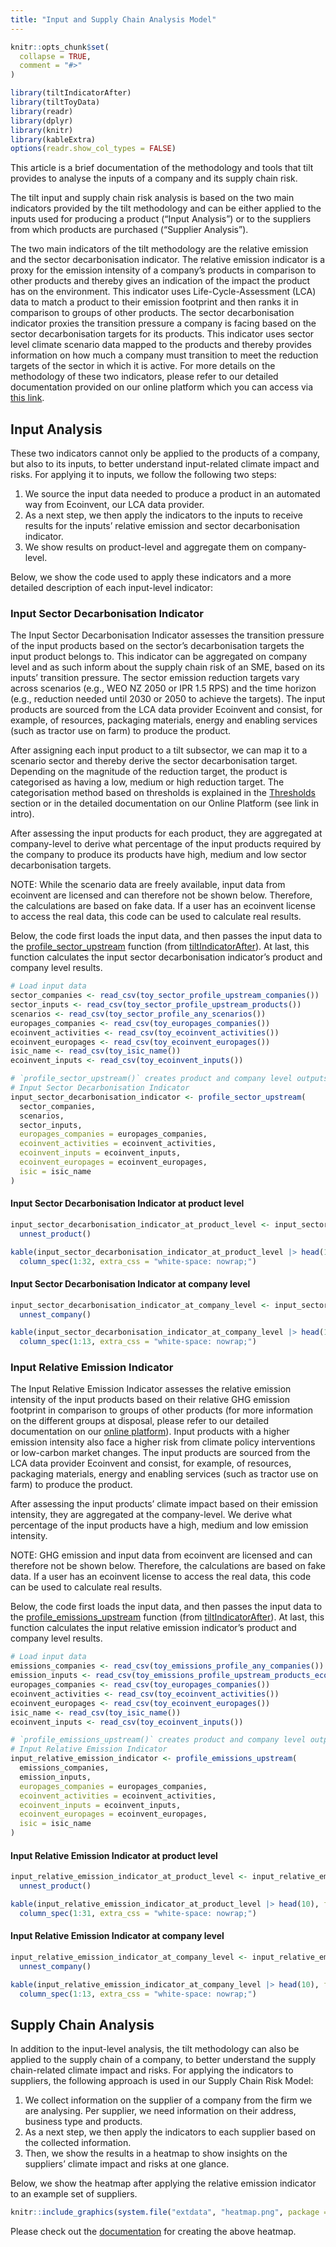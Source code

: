 ```yaml
---
title: "Input and Supply Chain Analysis Model"
---
```


```r
knitr::opts_chunk$set(
  collapse = TRUE,
  comment = "#>"
)
```

```r
library(tiltIndicatorAfter)
library(tiltToyData)
library(readr)
library(dplyr)
library(knitr)
library(kableExtra)
options(readr.show_col_types = FALSE)
```
This article is a brief documentation of the methodology and tools that tilt 
provides to analyse the inputs of a company and its supply chain risk. 

The tilt input and supply chain risk analysis is based on the two main 
indicators provided by the tilt methodology and can be either applied to the 
inputs used for producing a product (“Input Analysis”) or to the suppliers from 
which products are purchased (“Supplier Analysis”). 

The two main indicators of the tilt methodology are the relative emission and 
the sector decarbonisation indicator. The relative emission indicator is a proxy 
for the emission intensity of a company’s products in comparison to other 
products and thereby gives an indication of the impact the product has on the 
environment. This indicator uses Life-Cycle-Assessment (LCA) data to match a 
product to their emission footprint and then ranks it in comparison to groups 
of other products. The sector decarbonisation indicator proxies the transition 
pressure a company is facing based on the sector decarbonisation targets for 
its products. This indicator uses sector level climate scenario data mapped to 
the products and thereby provides information on how much a company must 
transition to meet the reduction targets of the sector in which it is active. 
For more details on the methodology of these two indicators, please refer to our 
detailed documentation provided on our online platform which you can access via
[this link](https://www.tiltsmes.org/tilt-under-the-cb-pastax-grant).

## Input Analysis

These two indicators cannot only be applied to the products of a company, but 
also to its inputs, to better understand input-related climate impact and risks. 
For applying it to inputs, we follow the following two steps:

1. We source the input data needed to produce a product in an automated way from 
  Ecoinvent, our LCA data provider. 
2. As a next step, we then apply the indicators to the inputs to receive results 
  for the inputs’ relative emission and sector decarbonisation indicator. 
3. We show results on product-level and aggregate them on company-level.

Below, we show the code used to apply these indicators and a more detailed 
description of each input-level indicator: 

### Input Sector Decarbonisation Indicator

The Input Sector Decarbonisation Indicator assesses the transition pressure of 
the input products based on the sector's decarbonisation targets the input 
product belongs to. This indicator can be aggregated on company level and as 
such inform about the supply chain risk of an SME, based on its inputs' 
transition pressure. The sector emission reduction targets vary across scenarios 
(e.g., WEO NZ 2050 or IPR 1.5 RPS) and the time horizon (e.g., reduction needed 
until 2030 or 2050 to achieve the targets). The input products are sourced from 
the LCA data provider Ecoinvent and consist, for example, of resources, 
packaging materials, energy and enabling services (such as tractor use on farm) 
to produce the product.

After assigning each input product to a tilt subsector, we can map it to a 
scenario sector and thereby derive the sector decarbonisation target. Depending 
on the magnitude of the reduction target, the product is categorised as having a 
low, medium or high reduction target. The categorisation method based on 
thresholds is explained in the [Thresholds](https://2degreesinvesting.github.io/tiltIndicator/articles/tiltIndicator.html#thresholds) 
section or in the detailed documentation on our Online Platform (see link in intro).

After assessing the input products for each product, they are aggregated at 
company-level to derive what percentage of the input products required by the 
company to produce its products have high, medium and low sector decarbonisation 
targets. 

NOTE: While the scenario data are freely available, input data from ecoinvent 
are licensed and can therefore not be shown below. Therefore, the calculations 
are based on fake data. If a user has an ecoinvent license to access the real 
data, this code can be used to calculate real results.

Below, the code first loads the input data, and then passes the input data to the
[profile_sector_upstream](https://2degreesinvesting.github.io/tiltIndicatorAfter/reference/profile_sector_upstream.html) 
function (from [tiltIndicatorAfter](https://github.com/2DegreesInvesting/tiltIndicatorAfter)).
At last, this function calculates the input sector decarbonisation indicator's 
product and company level results.


```r
# Load input data
sector_companies <- read_csv(toy_sector_profile_upstream_companies())
sector_inputs <- read_csv(toy_sector_profile_upstream_products())
scenarios <- read_csv(toy_sector_profile_any_scenarios())
europages_companies <- read_csv(toy_europages_companies())
ecoinvent_activities <- read_csv(toy_ecoinvent_activities())
ecoinvent_europages <- read_csv(toy_ecoinvent_europages())
isic_name <- read_csv(toy_isic_name())
ecoinvent_inputs <- read_csv(toy_ecoinvent_inputs())

# `profile_sector_upstream()` creates product and company level outputs for
# Input Sector Decarbonisation Indicator
input_sector_decarbonisation_indicator <- profile_sector_upstream(
  sector_companies,
  scenarios,
  sector_inputs,
  europages_companies = europages_companies,
  ecoinvent_activities = ecoinvent_activities,
  ecoinvent_inputs = ecoinvent_inputs,
  ecoinvent_europages = ecoinvent_europages,
  isic = isic_name
)
```

#### Input Sector Decarbonisation Indicator at product level

```r
input_sector_decarbonisation_indicator_at_product_level <- input_sector_decarbonisation_indicator |>
  unnest_product()

kable(input_sector_decarbonisation_indicator_at_product_level |> head(10), format = "html", escape = FALSE) %>%
  column_spec(1:32, extra_css = "white-space: nowrap;")
```

#### Input Sector Decarbonisation Indicator at company level

```r
input_sector_decarbonisation_indicator_at_company_level <- input_sector_decarbonisation_indicator |>
  unnest_company()

kable(input_sector_decarbonisation_indicator_at_company_level |> head(10), format = "html", escape = FALSE) %>%
  column_spec(1:13, extra_css = "white-space: nowrap;")
```



### Input Relative Emission Indicator 

The Input Relative Emission Indicator assesses the relative emission intensity 
of the input products based on their relative GHG emission footprint in 
comparison to groups of other products (for more information on the different 
groups at disposal, please refer to our detailed documentation on our [online platform](https://www.tiltsmes.org/tilt-under-the-cb-pastax-grant)). 
Input products with a higher emission intensity also face a higher risk from 
climate policy interventions or low-carbon market changes. The input products 
are sourced from the LCA data provider Ecoinvent and consist, for example, of 
resources, packaging materials, energy and enabling services (such as tractor 
use on farm) to produce the product.

After assessing the input products' climate impact based on their emission 
intensity, they are aggregated at the company-level. We derive what percentage 
of the input products have a high, medium and low emission intensity.

NOTE: GHG emission and input data from ecoinvent are licensed and can therefore 
not be shown below. Therefore, the calculations are based on fake data. If a user 
has an ecoinvent license to access the real data, this code can be used to 
calculate real results. 

Below, the code first loads the input data, and then passes the input data to the
[profile_emissions_upstream](https://2degreesinvesting.github.io/tiltIndicatorAfter/reference/profile_emissions_upstream.html) 
function (from [tiltIndicatorAfter](https://github.com/2DegreesInvesting/tiltIndicatorAfter)). 
At last, this function calculates the input relative emission indicator's product and company 
level results.


```r
# Load input data
emissions_companies <- read_csv(toy_emissions_profile_any_companies())
emission_inputs <- read_csv(toy_emissions_profile_upstream_products_ecoinvent())
europages_companies <- read_csv(toy_europages_companies())
ecoinvent_activities <- read_csv(toy_ecoinvent_activities())
ecoinvent_europages <- read_csv(toy_ecoinvent_europages())
isic_name <- read_csv(toy_isic_name())
ecoinvent_inputs <- read_csv(toy_ecoinvent_inputs())

# `profile_emissions_upstream()` creates product and company level outputs for
# Input Relative Emission Indicator
input_relative_emission_indicator <- profile_emissions_upstream(
  emissions_companies,
  emission_inputs,
  europages_companies = europages_companies,
  ecoinvent_activities = ecoinvent_activities,
  ecoinvent_inputs = ecoinvent_inputs,
  ecoinvent_europages = ecoinvent_europages,
  isic = isic_name
)
```

#### Input Relative Emission Indicator at product level

```r
input_relative_emission_indicator_at_product_level <- input_relative_emission_indicator |>
  unnest_product()

kable(input_relative_emission_indicator_at_product_level |> head(10), format = "html", escape = FALSE) %>%
  column_spec(1:31, extra_css = "white-space: nowrap;")
```

#### Input Relative Emission Indicator at company level

```r
input_relative_emission_indicator_at_company_level <- input_relative_emission_indicator |>
  unnest_company()

kable(input_relative_emission_indicator_at_company_level |> head(10), format = "html", escape = FALSE) %>%
  column_spec(1:13, extra_css = "white-space: nowrap;")
```



## Supply Chain Analysis

In addition to the input-level analysis, the tilt methodology can also be 
applied to the supply chain of a company, to better understand the supply 
chain-related climate impact and risks. For applying the indicators to 
suppliers, the following approach is used in our Supply Chain Risk Model: 

1. We collect information on the supplier of a company from the firm we are 
  analysing. Per supplier, we need information on their address, business type 
  and products. 
2. As a next step, we then apply the indicators to each supplier based on the 
  collected information. 
3. Then, we show the results in a heatmap to show insights on the suppliers’ 
  climate impact and risks at one glance. 

Below, we show the heatmap after applying the relative emission indicator to an 
example set of suppliers. 


```r
knitr::include_graphics(system.file("extdata", "heatmap.png", package = "tiltIndicatorAfter"))
```


Please check out the [documentation](https://github.com/2DegreesInvesting/tiltHeatmap#supply-chain-analysis-based-on-input-data) 
for creating the above heatmap.
